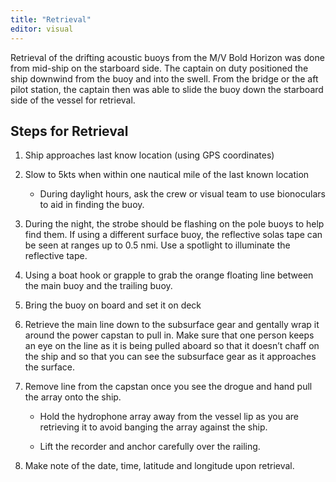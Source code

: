 ```yaml
---
title: "Retrieval"
editor: visual
---
```


Retrieval of the drifting acoustic buoys from the M/V Bold Horizon was done from mid-ship on the starboard side. The captain on duty positioned the ship downwind from the buoy and into the swell. From the bridge or the aft pilot station, the captain then was able to slide the buoy down the starboard side of the vessel for retrieval.

## Steps for Retrieval

1.  Ship approaches last know location (using GPS coordinates)

2.  Slow to 5kts when within one nautical mile of the last known location

    -   During daylight hours, ask the crew or visual team to use bionoculars to aid in finding the buoy.

3.  During the night, the strobe should be flashing on the pole buoys to help find them. If using a different surface buoy, the reflective solas tape can be seen at ranges up to 0.5 nmi. Use a spotlight to illuminate the reflective tape.

4.  Using a boat hook or grapple to grab the orange floating line between the main buoy and the trailing buoy.

5.  Bring the buoy on board and set it on deck

6.  Retrieve the main line down to the subsurface gear and gentally wrap it around the power capstan to pull in. Make sure that one person keeps an eye on the line as it is being pulled aboard so that it doesn't chaff on the ship and so that you can see the subsurface gear as it approaches the surface.

7.  Remove line from the capstan once you see the drogue and hand pull the array onto the ship.

    -   Hold the hydrophone array away from the vessel lip as you are retrieving it to avoid banging the array against the ship.

    -   Lift the recorder and anchor carefully over the railing.

8.  Make note of the date, time, latitude and longitude upon retrieval.
